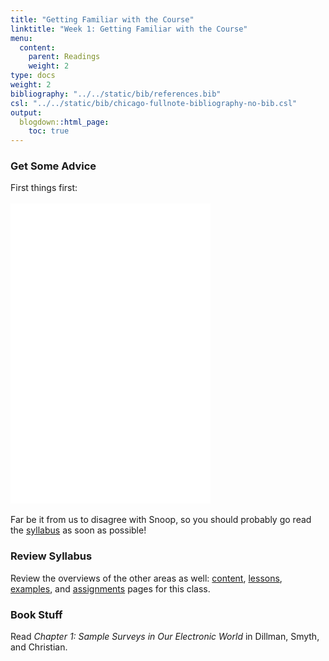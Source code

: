 ```yaml
---
title: "Getting Familiar with the Course"
linktitle: "Week 1: Getting Familiar with the Course"
menu:
  content:
    parent: Readings
    weight: 2
type: docs
weight: 2
bibliography: "../../static/bib/references.bib"
csl: "../../static/bib/chicago-fullnote-bibliography-no-bib.csl"
output:
  blogdown::html_page:
    toc: true
---
```


### Get Some Advice
First things first:
<br>
<br>
<iframe src="/videos/snoop_syllabus.mp4" width="320" height="480" frameBorder="0">Read the syllabus.</iframe>
<br>
<br>Far be it from us to disagree with Snoop, so you should probably go read the [syllabus](/syllabus/) as soon as possible!

### Review Syllabus
Review the overviews of the other areas as well:  [content](/content/), [lessons](/lesson/), [examples](/example/), and [assignments](/assigment/) pages for this class.

### Book Stuff
Read *Chapter 1: Sample Surveys in Our Electronic World* in Dillman, Smyth, and Christian. 



